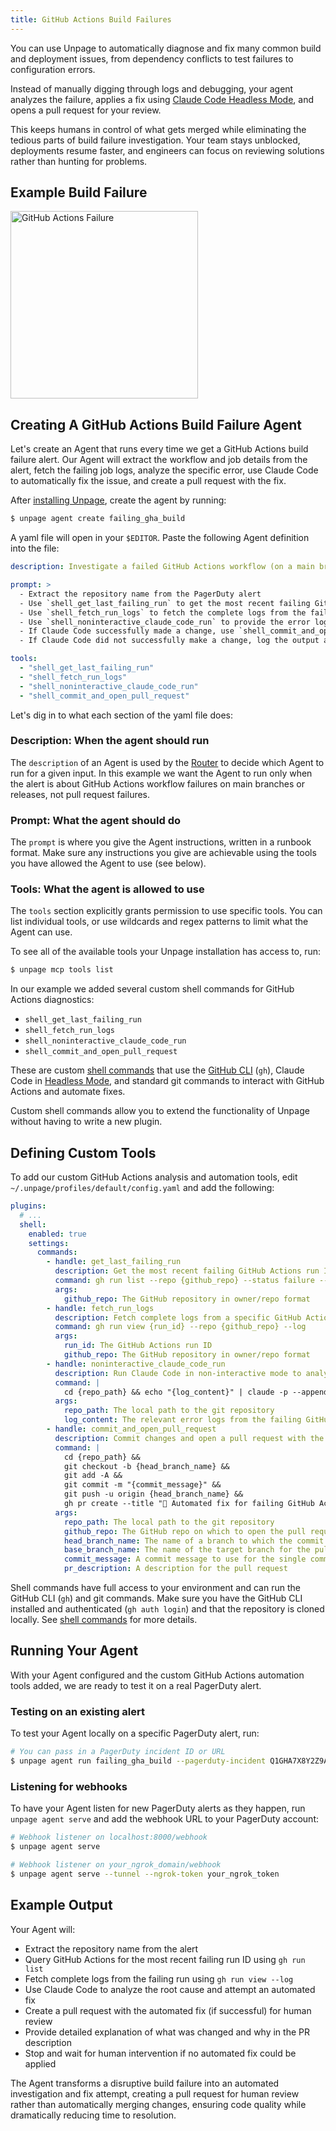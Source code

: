 ```yaml
---
title: GitHub Actions Build Failures
---
```


You can use Unpage to automatically diagnose and fix many common build and
deployment issues, from dependency conflicts to test failures to configuration
errors.

Instead of manually digging through logs and debugging, your agent analyzes the
failure, applies a fix using [Claude Code Headless Mode](https://docs.anthropic.com/en/docs/claude-code/sdk/sdk-headless),
and opens a pull request for your review.

This keeps humans in control of what gets merged while eliminating the tedious
parts of build failure investigation. Your team stays unblocked, deployments
resume faster, and engineers can focus on reviewing solutions rather than hunting
for problems.


## Example Build Failure

<img
  src="/images/examples/gha/failure.png"
  alt="GitHub Actions Failure"
  noZoom
  width="300"
/>

## Creating A GitHub Actions Build Failure Agent

Let's create an Agent that runs every time we get a GitHub Actions build failure
alert. Our Agent will extract the workflow and job details from the
alert, fetch the failing job logs, analyze the specific error, use Claude Code
to automatically fix the issue, and create a pull request with the fix.

After [installing Unpage](/), create the agent by running:

```bash
$ unpage agent create failing_gha_build
```

A yaml file will open in your `$EDITOR`. Paste the following Agent definition
into the file:

```yaml
description: Investigate a failed GitHub Actions workflow (on a main branch or a release; not relevant to pull request failures)

prompt: >
  - Extract the repository name from the PagerDuty alert
  - Use `shell_get_last_failing_run` to get the most recent failing GitHub Actions run ID for the repository
  - Use `shell_fetch_run_logs` to fetch the complete logs from the failing run
  - Use `shell_noninteractive_claude_code_run` to provide the error logs to Claude Code and ask it to fix the error
  - If Claude Code successfully made a change, use `shell_commit_and_open_pull_request` to commit that change and open a pull request with Claude Code's explanation of the fix in the description for human review
  - If Claude Code did not successfully make a change, log the output and stop - no automated action will be taken and human intervention is required

tools:
  - "shell_get_last_failing_run"
  - "shell_fetch_run_logs"
  - "shell_noninteractive_claude_code_run"
  - "shell_commit_and_open_pull_request"
```

Let's dig in to what each section of the yaml file does:

### Description: When the agent should run

The `description` of an Agent is used by the [Router](/concepts/router) to
decide which Agent to run for a given input. In this example we want the Agent
to run only when the alert is about GitHub Actions workflow failures on main
branches or releases, not pull request failures.

### Prompt: What the agent should do

The `prompt` is where you give the Agent instructions, written in a runbook
format. Make sure any instructions you give are achievable using the tools
you have allowed the Agent to use (see below).

### Tools: What the agent is allowed to use

The `tools` section explicitly grants permission to use specific tools. You can
list individual tools, or use wildcards and regex patterns to limit what the
Agent can use.

To see all of the available tools your Unpage installation has access to, run:

```bash
$ unpage mcp tools list
```

In our example we added several custom shell commands for GitHub Actions diagnostics:

* `shell_get_last_failing_run`
* `shell_fetch_run_logs`
* `shell_noninteractive_claude_code_run`
* `shell_commit_and_open_pull_request`

These are custom [shell commands](/plugins/shell) that use the [GitHub CLI](https://cli.github.com/) (`gh`),
Claude Code in [Headless Mode](https://docs.anthropic.com/en/docs/claude-code/sdk/sdk-headless),
and standard git commands to interact with GitHub Actions and automate fixes.

Custom shell commands allow you to extend the functionality of Unpage without
having to write a new plugin.

## Defining Custom Tools

To add our custom GitHub Actions analysis and automation tools, edit `~/.unpage/profiles/default/config.yaml`
and add the following:

```yaml
plugins:
  # ...
  shell:
    enabled: true
    settings:
      commands:
        - handle: get_last_failing_run
          description: Get the most recent failing GitHub Actions run ID for a repository.
          command: gh run list --repo {github_repo} --status failure --limit 1 --json databaseId --jq '.[0].databaseId'
          args:
            github_repo: The GitHub repository in owner/repo format
        - handle: fetch_run_logs
          description: Fetch complete logs from a specific GitHub Actions run.
          command: gh run view {run_id} --repo {github_repo} --log
          args:
            run_id: The GitHub Actions run ID
            github_repo: The GitHub repository in owner/repo format
        - handle: noninteractive_claude_code_run
          description: Run Claude Code in non-interactive mode to analyze and fix GitHub Actions build errors.
          command: |
            cd {repo_path} && echo "{log_content}" | claude -p --append-system-prompt "The GitHub Actions build failed. Here are the relevant error logs from the failing run. Please analyze the error and fix the problem in the codebase."
          args:
            repo_path: The local path to the git repository
            log_content: The relevant error logs from the failing GitHub Actions run
        - handle: commit_and_open_pull_request
          description: Commit changes and open a pull request with the fix.
          command: |
            cd {repo_path} &&
            git checkout -b {head_branch_name} &&
            git add -A &&
            git commit -m "{commit_message}" &&
            git push -u origin {head_branch_name} &&
            gh pr create --title "🤖 Automated fix for failing GitHub Actions build" --body "{pr_description}" --base {base_branch_name} --head {head_branch_name} --repo {github_repo}
          args:
            repo_path: The local path to the git repository
            github_repo: The GitHub repo on which to open the pull request
            head_branch_name: The name of a branch to which the commit should be pushed
            base_branch_name: The name of the target branch for the pull request
            commit_message: A commit message to use for the single commit
            pr_description: A description for the pull request
```

Shell commands have full access to your environment and can run the GitHub CLI
(`gh`) and git commands. Make sure you have the GitHub CLI installed and
authenticated (`gh auth login`) and that the repository is cloned locally.
See [shell commands](/plugins/shell) for more details.

## Running Your Agent

With your Agent configured and the custom GitHub Actions automation tools added,
we are ready to test it on a real PagerDuty alert.

### Testing on an existing alert

To test your Agent locally on a specific PagerDuty alert, run:

```bash
# You can pass in a PagerDuty incident ID or URL
$ unpage agent run failing_gha_build --pagerduty-incident Q1GHA7X8Y2Z9A3
```

### Listening for webhooks

To have your Agent listen for new PagerDuty alerts as they happen, run
`unpage agent serve` and add the webhook URL to your PagerDuty account:

```bash
# Webhook listener on localhost:8000/webhook
$ unpage agent serve

# Webhook listener on your_ngrok_domain/webhook
$ unpage agent serve --tunnel --ngrok-token your_ngrok_token
```

## Example Output

Your Agent will:
- Extract the repository name from the alert
- Query GitHub Actions for the most recent failing run ID using `gh run list`
- Fetch complete logs from the failing run using `gh run view --log`
- Use Claude Code to analyze the root cause and attempt an automated fix
- Create a pull request with the automated fix (if successful) for human review
- Provide detailed explanation of what was changed and why in the PR description
- Stop and wait for human intervention if no automated fix could be applied

The Agent transforms a disruptive build failure into an automated investigation
and fix attempt, creating a pull request for human review rather than automatically
merging changes, ensuring code quality while dramatically reducing time to resolution.
